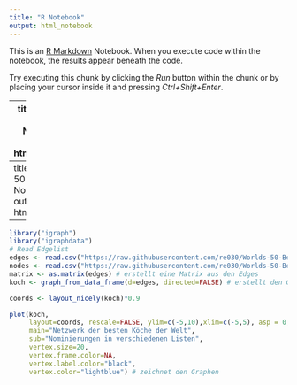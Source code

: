 ```yaml
---
title: "R Notebook"
output: html_notebook
---
```


This is an [R Markdown](http://rmarkdown.rstudio.com) Notebook. When you execute code within the notebook, the results appear beneath the code. 

Try executing this chunk by clicking the *Run* button within the chunk or by placing your cursor inside it and pressing *Ctrl+Shift+Enter*. 

---
  title: "Worlds 50 Best Notebook"
output: html_notebook
---
  title: "Worlds 50 Best Notebook"
output: html_notebook
---


```r
library("igraph")  
library("igraphdata")
# Read Edgelist
edges <- read.csv("https://raw.githubusercontent.com/re030/Worlds-50-Best/master/226305_Projekt_World_Edgelist.csv", header=T, as.is=T, sep = ",") # liest die Edgelist ein
nodes <- read.csv("https://raw.githubusercontent.com/re030/Worlds-50-Best/master/226305_Projekt_World_Nodelist.csv", header=T, as.is=T, sep=",") #liest die Nodelist ein
matrix <- as.matrix(edges) # erstellt eine Matrix aus den Edges 
koch <- graph_from_data_frame(d=edges, directed=FALSE) # erstellt den Graph mit dem Namen koch

coords <- layout_nicely(koch)*0.9

plot(koch,
     layout=coords, rescale=FALSE, ylim=c(-5,10),xlim=c(-5,5), asp = 0,
     main="Netzwerk der besten Köche der Welt", 
     sub="Nominierungen in verschiedenen Listen",
     vertex.size=20,
     vertex.frame.color=NA,
     vertex.label.color="black",
     vertex.color="lightblue") # zeichnet den Graphen
```
